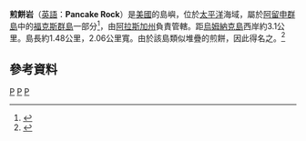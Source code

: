 {{Location map
 |Alaska
 |label=
 |lat=53.207473<!-- note these are not the correct coordinates, but please don't change them-->
 |long=-169.931472
 |position=right
 |width=250
 |float=right
 |caption=煎餅岩在阿拉斯加州的位置
}}

'''煎餅岩'''（[[英語|英語]]：'''Pancake Rock'''）是[[美國|美國]]的島嶼，位於[[太平洋|太平洋]]海域，屬於[[阿留申群島|阿留申群島]]中的[[福克斯群島_(阿拉斯加)|福克斯群島]]一部分<ref>{{GNIS|1419018}}</ref>，由[[阿拉斯加州|阿拉斯加州]]負責管轄。距[[烏姆納克島|烏姆納克島]]西岸約3.1公里。島長約1.48公里，2.06公里寬。由於該島類似堆疊的煎餅，因此得名之。<ref>{{cite book|last=Hook|first=J. N.|title=All Those Wonderful Names|url=http://books.google.com/books?id=rIq4AwAAQBAJ&pg=PT248|date=10 June 2014|publisher=Open Road Media|isbn=978-1-4976-1186-3|page=248}}</ref>

==參考資料==
{{Reflist}}

{{Alaska-stub}}
{{Coord|52|55|50|N|169|02|27|W|scale:250000|display=title}}
{{白令海岛屿列表}}

[[Category:阿留申群岛|P]]
[[Category:阿拉斯加島嶼|P]]
[[Category:美國島嶼|P]]